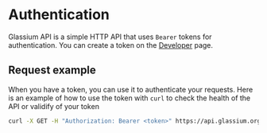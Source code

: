 # Authentication

Glassium API is a simple HTTP API that uses `Bearer` tokens for authentication. You can create a token on the [Developer](https://glassium.org/dev) page.

## Request example

When you have a token, you can use it to authenticate your requests. Here is an example of how to use the token with `curl` to check the health of the API or validify of your token

```bash
curl -X GET -H "Authorization: Bearer <token>" https://api.glassium.org/v1/health
```